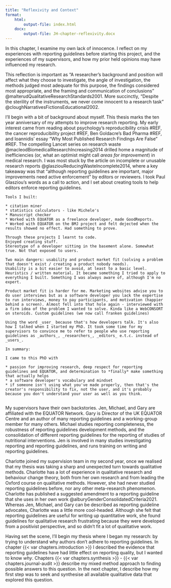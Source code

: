```yaml
---
title: "Reflexivity and Context"
format: 
    html:
        output-file: index.html
    docx:
        output-file: JH-chapter-reflexivity.docx
---
```


<!-- #CA - make this shorter and also add reflections at the end of each chapter. I don't need to justify how GR is different to what I built before. Just say that it was a stab in the dark, not grounded in evidence, no systematic approach. -->

In this chapter, I examine my own lack of innocence. I reflect on my experiences with reporting guidelines before starting this project, and the experiences of my supervisors, and how my prior held opinions may have influenced my research.

This reflection is important as "A researcher's background and position will affect what they choose to investigate, the angle of investigation, the methods judged most adequate for this purpose, the findings considered most appropriate, and the framing and communication of conclusions" @malterudQualitativeResearchStandards2001. More succinctly, "Despite the sterility of the instruments, we never come innocent to a research task" @cloughNarrativesFictionsEducational2002. 

I'll begin with a bit of background about myself. This thesis marks the ten year anniversary of my attempts to improve research reporting. My early interest came from reading about psychology's reproducibility crisis #REF, the cancer reproducibility project #REF, Ben Goldacre's Bad Pharma #REF, and Ioannidis' essay "Why Most Published Research Findings Are False" #REF. The compelling Lancet series on research waste @macleodBiomedicalResearchIncreasing2014 drilled home a magnitude of inefficiencies (or, what an optimist might call _areas for improvement_) in medical research. I was most stuck by the article on incomplete or unusable research reports @glasziouReducingWasteIncomplete2014, where a key takeaway was that "although reporting guidelines are important, major improvements need active enforcement" by editors or reviewers. I took Paul Glasziou's words as a call to action, and I set about creating tools to help editors enforce reporting guidelines. 

```
Tools I built:

* citation miner
* statistics calculators - like Michele's
* Manuscript checker
* Worked with EQUATOR as a freelance developer, made GoodReports. 
* Worked with EQUATOR on the BMJ project and felt dejected when the results showed no effect. Had something to prove. 

Through these projects I learnt to code.
Enjoyed creating stuff.
Stereotype of a developer sitting in the basement alone. Somewhat true. Not that exposed to users. 

Two main dangers: usability and product market fit (solving a problem that doesn't exist / creating a product nobody needs).
Usability is a bit easier to avoid, at least to a basic level. Heuristics / written material. It became something I tried to apply to everything I built. Something I was always aware of, although I'm no expert.

Product market fit is harder for me. Marketing websites advise you to do user interviews but as a software developer you lack the expertise to run interviews, money to pay participants, and motivation (happier behind a screen). Almost fell into that hole again - interviewed with a firm idea of the problem I wanted to solve. Kinda like a WebCONSORT on steroids. Custom guidelines (we now call franken guidelines)

Using the word _user_ because that's how developers talk. It's also how I talked when I started my PhD. It took some time for my supervisors to convince me to refer to people who use reporting guidelines as _authors_, _researchers_, _editors_ e.t.c. instead of _users_.

In summary:

I came to this PhD with 

* passion for improving research, deep respect for reporting guidelines and EQUATOR, and determination to *finally* make something that actually helps
* a software developer's vocabulary and mindset
* if someone isn't using what you've made properly, then that's the creator's responsibility to fix, not the user, and it's probably because you don't understand your user as well as you think. 


```
<!--
The first was software to automatically check whether manuscripts adhered to journal author guidelines. 
In 2014 I approached the UK EQUATOR Center and we collaborated on two projects. First, having identified that authors found it hard to work out which guideline to use, EQUATOR asked me to help make a questionnaire that would help authors to self "diagnose" their manuscript and find the correct guidance. Second, because some guidelines don't have checklists in usable formats, we made www.GoodReports.org where authors could read and complete reporting checklists online.

In 2018 we put these three things together; my manuscript checker guided authors through EQUATOR's questionnaire and, when appropriate, instructed them to complete checklist on GoodReports.org. We tested it in collaboration with BMJ Open by comparing manuscripts where the submitting author chose to use the tool with those who chose not to. We found that prompting authors to complete a reporting checklist was associated with more checklists being submitted. However, although authors did act on some of the automated feedback from my manuscript checker - such as fixing their abstract structure, adding missing declarations or legends - authors that completed a reporting checklist upon submission did _not_ add reporting guidance content. 

I was demoralized. After five years of work, I found no evidence that what we had built was helping authors adhere to reporting guidance. Gradually the disappointment made way for questions. Perhaps I didn't understand authors as much as I thought I did? Perhaps what I'd built was hard to use? Perhaps _guidelines_ were hard to use? Perhaps authors didn't want to change their work just as they are about to submit it? Perhaps when Glasziou wrote "improvements need active enforcement" he already knew that enforcing checklists alone wouldn't be sufficient, and that editors would actually have to enforce adherence by checking manuscripts thoroughly? But, according to the editors I'd spoken to, that would be incredibly impractical, so is enforcement really the only option? 

When this PhD position appeared, I saw it as an opportunity to continue this work and answer some of these questions. Hence, at the start of this project, I was firmly in agreement that poor reporting is a source of waste and that reporting guidelines can help reduce this waste. But I was sceptical that journals would ever be willing and able to check adherence manually, or that enforcing checklists is effective. I was keen to find other, easier, more effective strategies to promote guideline adherence. -->

My supervisors have their own backstories. Jen, Michael, and Gary are affiliated with the EQUATOR Network. Gary is Director of the UK EQUATOR Centre and an author of many reporting guidelines and a working-group member for many others. Michael studies reporting completeness, the robustness of reporting guidelines development methods, and the consolidation of different reporting guidelines for the reporting of studies of nutritional interventions. Jen is involved in many studies investigating reporting and reporting guidelines, and runs training on writing and reporting guidelines.

Charlotte joined my supervision team in my second year, once we realised that my thesis was taking a sharp and unexpected turn towards qualitative methods. Charlotte has a lot of experience in qualitative research and behaviour change theory, both from her own research and from leading the Oxford course on qualitative methods. However, she had never studied reporting guidelines before, nor any other meta-research phenomenon. Charlotte has published a suggested amendment to a reporting guideline that she uses in her own work @alburyGenderConsolidatedCriteria2021. Whereas Jen, Michael, and Gary can be described as reporting guideline advocates, Charlotte was a little more cool-headed. Although she felt that reporting guidelines are useful for writing up quantitative work, she found guidelines for qualitative research frustrating because they were developed from a positivist perspective, and so didn't fit a lot of qualitative work.

<!--
At the start of my project, before Charlotte joined, none of my supervisors, nor any other staff members at the UK EQUATOR center, had ever considered reporting guidelines as a behaviour change intervention. I _also_ had never heard of behaviour change theory, and I didn't come to my PhD knowing that was the direction I would take (in fact, when interviewing, I was adamant that I wanted to pursue a completely different idea. The fact that I had nicknamed it "frankenstein guidelines" was probably a good indication that the idea was best left alone). 

During my first year, I began to see reporting guidelines as more than just "a thing". I elaborate on this in chapter {{ var chapters.bcw }} but, briefly, I began to see the interconnected parts; the checklists, example and elaboration documents, guideline publications, journal author guidelines, publishing policies, the EQUATOR website. I saw how authors are influenced by editors and peer reviewers. I began to think as "writing" as a multi-step process, and I began to chart the steps that an author must go through to successfully adhere to a reporting guideline, all the way from learning about them from a journal website, through to finding the guidance, reading it, and acting on it. 

Sometimes I found it difficult to articulate my thinking and it took some time to work out where my research "fitted in". Coming from a software development world, I naturally reached for words that were familiar from marketing and user experience. Terms like "retention rate", "conversion rate", or "acquisition funnel". These terms weren't always a good fit, and I tried to find their scholarly counterparts. I had a "lightbulb moment" in a coffee shop in Crouch End when I read the MRC guidance on complex interventions @craigDevelopingEvaluatingComplex2021, which gave me a vocabulary for a lot of my thoughts.

To summarise, I came to this PhD after a few years of trying to combat poor reporting, and already convinced that reporting guidelines were useful, but sceptical that enforcement was the only way forward. With regards to behaviour change and qualitative methods, I was far more naive, as was my supervisory team until Charlotte joined. Hence the questions I chose to explore, the objectives I set, the approaches I chose, my interpretation of qualitative data, have inescapably been influenced by my previous endeavours, and by my initial "innocence" with regards to behaviour change and qualitative methods. The approach described in this thesis is uncharted territory for EQUATOR, and territory that I hope will prove fertile. -->

Having set the scene, I'll begin my thesis where I began my research: by trying to understand why authors don't adhere to reporting guidelines. In chapter {{< var chapters.introduction >}} I described the evidence that reporting guidelines have had little effect on reporting quality, but I wanted to know _why_. Chapters {{< var chapters.synthesis >}} - {{< var chapters.journal-audit >}} describe my mixed method approach to finding possible answers to this question. In the next chapter, I describe how my first step was to seek and synthesise all available qualitative data that explored this question. 
